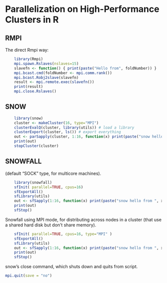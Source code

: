 # Parallelization on High-Performance Clusters in R

## RMPI

The direct Rmpi way:

``` r
    library(Rmpi)
    mpi.spawn.Rslaves(nslaves=15)
    slavefn <- function() { print(paste("Hello from", foldNumber)) }
    mpi.bcast.cmd(foldNumber <- mpi.comm.rank())
    mpi.bcast.Robj2slave(slavefn)
    result <- mpi.remote.exec(slavefn())
    print(result)
    mpi.close.Rslaves()
````

## SNOW

``` r
    library(snow)
    cluster <- makeCluster(16, type="MPI")
    clusterEvalQ(cluster, library(utils)) # load a library
    clusterExport(cluster, ls()) # export everything
    out <- parSapply(cluster, 1:16, function(x) print(paste("snow hello from ", x)))
    print(out)
    stopCluster(cluster)
````

## SNOWFALL 
(default "SOCK" type, for multicore machines).

``` r
    library(snowfall)
    sfInit( parallel=TRUE, cpus=16)
    sfExportAll()
    sfLibrary(utils)
    out <- sfSapply(1:16, function(x) print(paste("snow hello from ", x)))
    print(out)
    sfStop()
````

Snowfall using MPI mode, for distributing across nodes in a cluster (that use a shared hard disk but don't share memory).

``` r
    sfInit( parallel=TRUE, cpus=16, type="MPI" )
    sfExportAll()
    sfLibrary(utils)
    out <- sfSapply(1:16, function(x) print(paste("snow hello from ", x)))
    print(out)
    sfStop()
````

snow's close command, which shuts down and quits from script.   

``` r
mpi.quit(save = "no")
```
